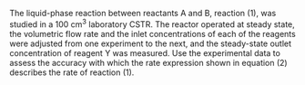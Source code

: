 The liquid-phase reaction between reactants A and B, reaction (1), was studied in a 100 cm^3^ laboratory CSTR. The reactor operated at steady state, the volumetric flow rate and the inlet concentrations of each of the reagents were adjusted from one experiment to the next, and the steady-state outlet concentration of reagent Y was measured. Use the experimental data to assess the accuracy with which the rate expression shown in equation (2) describes the rate of reaction (1).

